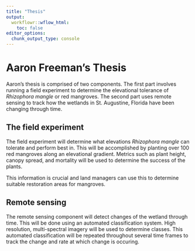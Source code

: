 ```yaml
---
title: "Thesis"
output:
  workflowr::wflow_html:
    toc: false
editor_options:
  chunk_output_type: console
---
```


# **Aaron Freeman's Thesis**

Aaron's thesis is comprised of two components. The first part involves running a field experiment to determine the elevational tolerance of *Rhizophora mangle* or red mangroves. The second part uses remote sensing to track how the wetlands in St. Augustine, Florida have been changing through time. 

## **The field experiment**

The field experiment will determine what elevations *Rhizophora mangle* can tolerate and perform best in. This will be accomplished by planting over 100 red mangroves along an elevational gradient. Metrics such as plant height, canopy spread, and mortality will be used to determine the success of the plants.

This information is crucial and land managers can use this to determine suitable restoration areas for mangroves.

## **Remote sensing**

The remote sensing component will detect changes of the wetland through time. This will be done using an automated classification system. High resolution, multi-spectral imagery will be used to determine classes. This automated classification will be repeated throughout several time frames to track the change and rate at which change is occuring. 
